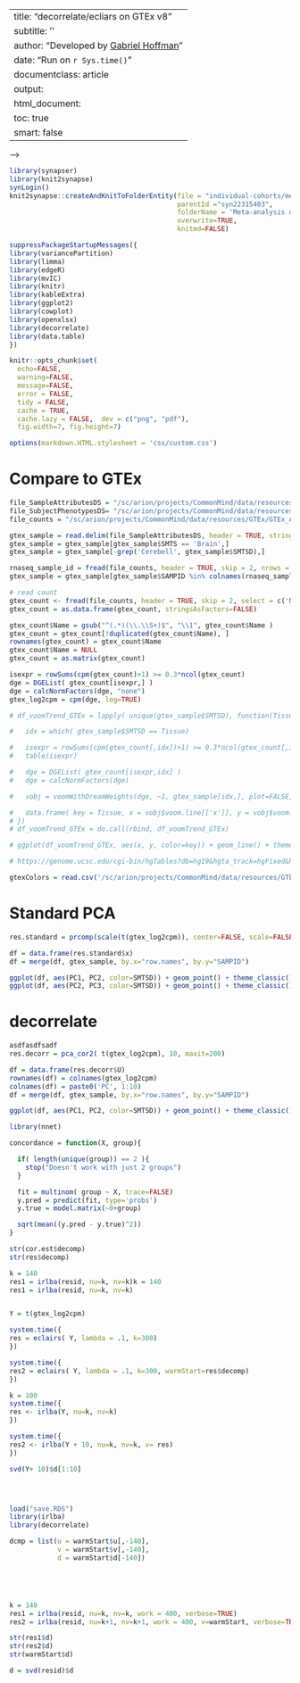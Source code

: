 
---
title: "decorrelate/ecliars on GTEx v8"
subtitle: ''
author: "Developed by [Gabriel Hoffman](http://gabrielhoffman.github.io/)"
date: "Run on `r Sys.time()`"
documentclass: article
output: 
  html_document:
  toc: true
  smart: false
---


<!---

cd /hpc/users/hoffmg01/work/decorrelate
# rm -rf molec_profiling_cache/
ml git pandoc
git pull
R

system("git pull")
rmarkdown::render("vignettes/GTEx.Rmd", output_dir='./', intermediates_dir='./')


# http
# https://hoffmg01.u.hpc.mssm.edu/molec_profiling.html

--->

--->

```r
library(synapser)
library(knit2synapse)
synLogin()
knit2synapse::createAndKnitToFolderEntity(file = "individual-cohorts/meta_analysis/meta-analysis_sex.Rmd",
                                          parentId ="syn22315403",
                                          folderName = 'Meta-analysis on sex',
                                          overwrite=TRUE, 
                                          knitmd=FALSE)
```


```r
suppressPackageStartupMessages({
library(variancePartition)
library(limma)
library(edgeR)
library(mvIC)
library(knitr)
library(kableExtra)
library(ggplot2)
library(cowplot)
library(openxlsx)
library(decorrelate)
library(data.table)
})

knitr::opts_chunk$set(
  echo=FALSE,
  warning=FALSE,
  message=FALSE,
  error = FALSE,
  tidy = FALSE,
  cache = TRUE,
  cache.lazy = FALSE,  dev = c("png", "pdf"), 
  fig.width=7, fig.height=7)

options(markdown.HTML.stylesheet = 'css/custom.css')
```


# Compare to GTEx
```r

file_SampleAttributesDS = "/sc/arion/projects/CommonMind/data/resources/GTEx/GTEx_Analysis_v8_Annotations_SampleAttributesDS.txt"
file_SubjectPhenotypesDS= "/sc/arion/projects/CommonMind/data/resources/GTEx/GTEx_Analysis_v8_Annotations_SubjectPhenotypesDS.txt"
file_counts = "/sc/arion/projects/CommonMind/data/resources/GTEx/GTEx_Analysis_2017-06-05_v8_RNASeQCv1.1.9_gene_reads.gct.gz"

gtex_sample = read.delim(file_SampleAttributesDS, header = TRUE, stringsAsFactors = FALSE)
gtex_sample = gtex_sample[gtex_sample$SMTS == 'Brain',]
gtex_sample = gtex_sample[-grep('Cerebell', gtex_sample$SMTSD),]

rnaseq_sample_id = fread(file_counts, header = TRUE, skip = 2, nrows = 1)
gtex_sample = gtex_sample[gtex_sample$SAMPID %in% colnames(rnaseq_sample_id),]

# read count
gtex_count <- fread(file_counts, header = TRUE, skip = 2, select = c('Name', unique(gtex_sample$SAMPID)))
gtex_count = as.data.frame(gtex_count, stringsAsFactors=FALSE)

gtex_count$Name = gsub("^(.*)(\\.\\S+)$", "\\1", gtex_count$Name )
gtex_count = gtex_count[!duplicated(gtex_count$Name), ]
rownames(gtex_count) = gtex_count$Name
gtex_count$Name = NULL
gtex_count = as.matrix(gtex_count)

isexpr = rowSums(cpm(gtex_count)>1) >= 0.3*ncol(gtex_count)
dge = DGEList( gtex_count[isexpr,] )
dge = calcNormFactors(dge, "none")
gtex_log2cpm = cpm(dge, log=TRUE)

# df_voomTrend_GTEx = lapply( unique(gtex_sample$SMTSD), function(Tissue){

#   idx = which( gtex_sample$SMTSD == Tissue)

#   isexpr = rowSums(cpm(gtex_count[,idx])>1) >= 0.3*ncol(gtex_count[,idx])
#   table(isexpr)

#   dge = DGEList( gtex_count[isexpr,idx] )
#   dge = calcNormFactors(dge)

#   vobj = voomWithDreamWeights(dge, ~1, gtex_sample[idx,], plot=FALSE, save.plot=TRUE, BPPARAM=SnowParam(6, progressbar=TRUE))

#   data.frame( key = Tissue, x = vobj$voom.line[['x']], y = vobj$voom.line[['y']])
# })
# df_voomTrend_GTEx = do.call(rbind, df_voomTrend_GTEx)
```

```r
# ggplot(df_voomTrend_GTEx, aes(x, y, color=key)) + geom_line() + theme_bw(15) + theme(aspect.ratio=1, plot.title = element_text(hjust = 0.5), legend.position="bottom") + ylab("sqrt( standard deviation)") + xlab("log2( count size + 0.5 )") + ggtitle("GTEx brain regions") + xlim(2, 22) + ylim(0.45, 1.36)
```

```r
# https://genome.ucsc.edu/cgi-bin/hgTables?db=hg19&hgta_track=hgFixed&hgta_group=allTables&hgta_table=hgFixed.gtexTissue

gtexColors = read.csv('/sc/arion/projects/CommonMind/data/resources/GTEx/GTEx_Tissue_colors.csv', header=TRUE)
```

# Standard PCA
```r
res.standard = prcomp(scale(t(gtex_log2cpm)), center=FALSE, scale=FALSE)

df = data.frame(res.standard$x)
df = merge(df, gtex_sample, by.x="row.names", by.y="SAMPID")

ggplot(df, aes(PC1, PC2, color=SMTSD)) + geom_point() + theme_classic() + theme(aspect.ratio=1, plot.title = element_text(hjust = 0.5))
ggplot(df, aes(PC2, PC3, color=SMTSD)) + geom_point() + theme_classic() + theme(aspect.ratio=1, plot.title = element_text(hjust = 0.5))
```


# decorrelate
```r
asdfasdfsadf
res.decorr = pca_cor2( t(gtex_log2cpm), 10, maxit=200)
```




```r

df = data.frame(res.decorr$U)
rownames(df) = colnames(gtex_log2cpm)
colnames(df) = paste0('PC', 1:10)
df = merge(df, gtex_sample, by.x="row.names", by.y="SAMPID")

ggplot(df, aes(PC1, PC2, color=SMTSD)) + geom_point() + theme_classic() + theme(aspect.ratio=1, plot.title = element_text(hjust = 0.5))

```



```r
library(nnet)

concordance = function(X, group){

  if( length(unique(group)) == 2 ){
    stop("Doesn't work with just 2 groups")
  }

  fit = multinom( group ~ X, trace=FALSE)
  y.pred = predict(fit, type='probs')
  y.true = model.matrix(~0+group)

  sqrt(mean((y.pred - y.true)^2))
}
```







```r
str(cor.est$decomp)
str(res$decomp)

k = 140
res1 = irlba(resid, nu=k, nv=k)k = 140
res1 = irlba(resid, nu=k, nv=k)


Y = t(gtex_log2cpm)

system.time({
res = eclairs( Y, lambda = .1, k=300)
})

system.time({
res2 = eclairs( Y, lambda = .1, k=300, warmStart=res$decomp)
})

k = 100
system.time({
res <- irlba(Y, nu=k, nv=k)
})

system.time({
res2 <- irlba(Y + 10, nu=k, nv=k, v= res)
})

svd(Y+ 10)$d[1:10]




load("save.RDS")
library(irlba)
library(decorrelate)

dcmp = list(u = warmStart$u[,-140],
            v = warmStart$v[,-140],
            d = warmStart$d[-140])





k = 140
res1 = irlba(resid, nu=k, nv=k, work = 400, verbose=TRUE)
res2 = irlba(resid, nu=k+1, nv=k+1, work = 400, v=warmStart, verbose=TRUE)

str(res1$d)
str(res2$d)
str(warmStart$d)

d = svd(resid)$d





```









